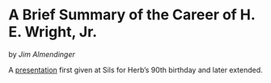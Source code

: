 # A Brief Summary of the Career of H. E. Wright, Jr.

by *Jim Almendinger*

A [presentation](HEW_Career_JAlmendinger.pdf){target="_blank"} first given at Sils for Herb's 90th birthday and later extended.
